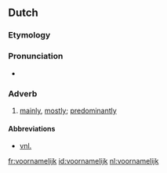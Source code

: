 ==Dutch==
===Etymology===
{{suffix|voornaam|lijk|lang=nl}}

===Pronunciation===
* {{audio|Nl-voornamelijk.ogg|audio}}

===Adverb===
{{nl-adv|*}}

# [[mainly]], [[mostly]]; [[predominantly]]

====Abbreviations====
* [[vnl.]]

[[fr:voornamelijk]]
[[id:voornamelijk]]
[[nl:voornamelijk]]